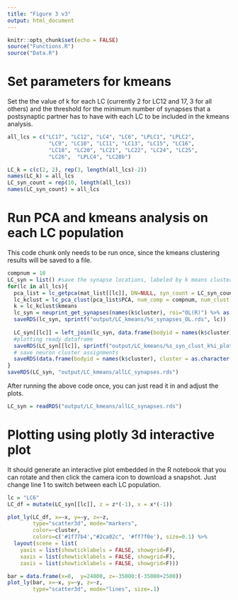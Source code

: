 ```yaml
---
title: "Figure 3 v3"
output: html_document
---
```

```r
knitr::opts_chunk$set(echo = FALSE)
source("Functions.R")
source("Data.R")
```

# Set parameters for kmeans
Set the the value of k for each LC (currently 2 for LC12 and 17, 3 for all others) and the threshold for the minimum number of synapses that a postsynaptic partner has to have with each LC to be included in the kmeans analysis. 
```r
all_lcs = c("LC17", "LC12", "LC4", "LC6", "LPLC1", "LPLC2", 
             "LC9", "LC10", "LC11", "LC13", "LC15", "LC16", 
             "LC18", "LC20", "LC21", "LC22", "LC24", "LC25", 
             "LC26",  "LPLC4", "LC28b")

LC_k = c(c(2, 2), rep(3, length(all_lcs)-2))
names(LC_k) = all_lcs
LC_syn_count = rep(10, length(all_lcs))
names(LC_syn_count) = all_lcs
```

# Run PCA and kmeans analysis on each LC population
This code chunk only needs to be run once, since the kmeans clustering results will be saved to a file. 
```r
compnum = 10
LC_syn = list() #save the synapse locations, labeled by k means cluster, for 3d plotting
for(lc in all_lcs){
  pca_list = lc_getpca(mat_list[[lc]], DN=NULL, syn_count = LC_syn_count[[lc]], rm_self = TRUE, str=lc)
  lc_kclust = lc_pca_clust(pca_list$PCA, num_comp = compnum, num_clust = LC_k[[lc]], lc)
  k = lc_kclust$kmeans
  lc_syn = neuprint_get_synapses(names(k$cluster), roi="OL(R)") %>% as.data.frame() %>% mutate(bodyid = as.character(bodyid))
  saveRDS(lc_syn, sprintf("output/LC_kmeans/%s_synapses_OL.rds", lc))
  
  LC_syn[[lc]] = left_join(lc_syn, data.frame(bodyid = names(k$cluster), cluster = as.character(k$cluster)), by='bodyid') %>% filter(prepost==1)
  #plotting ready dataframe
  saveRDS(LC_syn[[lc]], sprintf("output/LC_kmeans/%s_syn_clust_k%i_plotting.rds", lc, LC_k[[lc]]))
  # save neuron cluster assignments
  saveRDS(data.frame(bodyid = names(k$cluster), cluster = as.character(k$cluster)), sprintf("outpu/LC_kmeans/%s_cluster_assignments_k%i.rds", lc, LC_k[[lc]])) 
}
saveRDS(LC_syn, "output/LC_kmeans/allLC_synapses.rds")
```

After running the above code once, you can just read it in and adjust the plots.
```r
LC_syn = readRDS("output/LC_kmeans/allLC_synapses.rds")
```

# Plotting using plotly 3d interactive plot
It should generate an interactive plot embedded in the R notebook that you can rotate and then click the camera icon to download a snapshot. Just change line 1 to switch between each LC population.
```r
lc = "LC6"
LC_df = mutate(LC_syn[[lc]], z = z*(-1), x = x*(-1))

plot_ly(LC_df, x=~x, y=~y, z=~z, 
        type="scatter3d", mode="markers", 
        color=~cluster, 
        colors=c('#1f77b4',"#2ca02c", '#ff7f0e'), size=0.1) %>% 
  layout(scene = list(
    yaxis = list(showticklabels = FALSE, showgrid=F),
    xaxis = list(showticklabels = FALSE, showgrid=F),
    zaxis = list(showticklabels = FALSE, showgrid=F)))

bar = data.frame(x=0,  y=24000, z=-35000:(-35000+2500))
plot_ly(bar, x=~x, y=~y, z=~z,
        type="scatter3d", mode="lines", size=.1)

```

